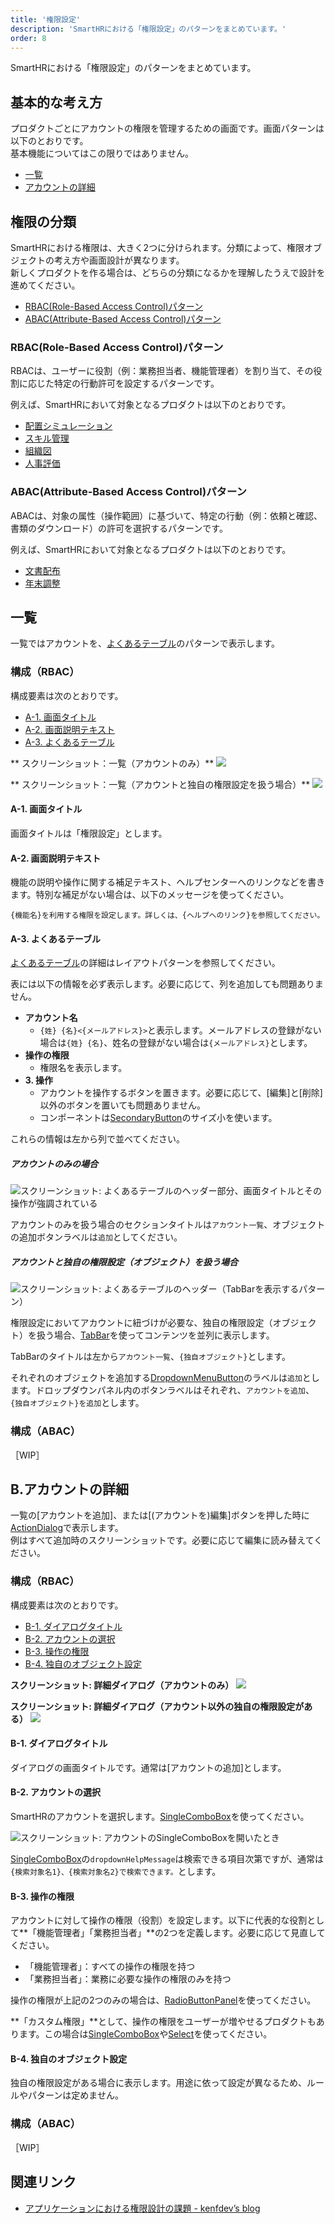 ```yaml
---
title: '権限設定'
description: 'SmartHRにおける「権限設定」のパターンをまとめています。'
order: 8
---
```


SmartHRにおける「権限設定」のパターンをまとめています。

## 基本的な考え方

プロダクトごとにアカウントの権限を管理するための画面です。画面パターンは以下のとおりです。  
基本機能についてはこの限りではありません。

- [一覧](#h2-2)
- [アカウントの詳細](#h2-3)

## 権限の分類
SmartHRにおける権限は、大きく2つに分けられます。分類によって、権限オブジェクトの考え方や画面設計が異なります。  
新しくプロダクトを作る場合は、どちらの分類になるかを理解したうえで設計を進めてください。

- [RBAC(Role-Based Access Control)パターン](#h3-0)
- [ABAC(Attribute-Based Access Control)パターン](#h3-1)

### RBAC(Role-Based Access Control)パターン

RBACは、ユーザーに役割（例：業務担当者、機能管理者）を割り当て、その役割に応じた特定の行動許可を設定するパターンです。

例えば、SmartHRにおいて対象となるプロダクトは以下のとおりです。

* [配置シミュレーション](https://smarthr.jp/function/simulation/)
* [スキル管理](https://smarthr.jp/function/skill/)
* [組織図](https://smarthr.jp/function/organization/)
* [人事評価](https://smarthr.jp/function/evaluation/)

### ABAC(Attribute-Based Access Control)パターン

ABACは、対象の属性（操作範囲）に基づいて、特定の行動（例：依頼と確認、書類のダウンロード）の許可を選択するパターンです。

例えば、SmartHRにおいて対象となるプロダクトは以下のとおりです。

* [文書配布](https://smarthr.jp/function/distribution/)
* [年末調整](https://smarthr.jp/function/nc/)


## 一覧

一覧ではアカウントを、[よくあるテーブル](/products/design-patterns/smarthr-table/)のパターンで表示します。

### 構成（RBAC）

構成要素は次のとおりです。

- [A-1. 画面タイトル](#h4-0)
- [A-2. 画面説明テキスト](#h4-1)
- [A-3. よくあるテーブル](#h4-2)

** スクリーンショット：一覧（アカウントのみ）**
![](./images/admin-screen/admin-screen-admin1.png)

** スクリーンショット：一覧（アカウントと独自の権限設定を扱う場合）**
![](./images/admin-screen/admin-screen-admin2.png)

#### A-1. 画面タイトル

画面タイトルは「権限設定」とします。

#### A-2. 画面説明テキスト

機能の説明や操作に関する補足テキスト、ヘルプセンターへのリンクなどを書きます。特別な補足がない場合は、以下のメッセージを使ってください。

`{機能名}を利用する権限を設定します。詳しくは、{ヘルプへのリンク}を参照してください。`

#### A-3. よくあるテーブル

[よくあるテーブル](/products/design-patterns/smarthr-table/)の詳細はレイアウトパターンを参照してください。

表には以下の情報を必ず表示します。必要に応じて、列を追加しても問題ありません。

* **アカウント名**
  * `{姓} {名}<{メールアドレス}>`と表示します。メールアドレスの登録がない場合は`{姓} {名}`、姓名の登録がない場合は`{メールアドレス}`とします。
* **操作の権限**
  * 権限名を表示します。
* **3. 操作**
  * アカウントを操作するボタンを置きます。必要に応じて、[編集]と[削除]以外のボタンを置いても問題ありません。
  * コンポーネントは[SecondaryButton](/products/components/button/)のサイズ小を使います。

これらの情報は左から列で並べてください。

##### アカウントのみの場合

![スクリーンショット: よくあるテーブルのヘッダー部分、画面タイトルとその操作が強調されている](./images/admin-screen/admin-screen-admin1-heading.png)

アカウントのみを扱う場合のセクションタイトルは`アカウント一覧`、オブジェクトの追加ボタンラベルは`追加`としてください。

##### アカウントと独自の権限設定（オブジェクト）を扱う場合

![スクリーンショット: よくあるテーブルのヘッダー（TabBarを表示するパターン）](./images/admin-screen/admin-screen-admin2-heading.png)

権限設定においてアカウントに紐づけが必要な、独自の権限設定（オブジェクト）を扱う場合、[TabBar](/products/components/tab-bar/)を使ってコンテンツを並列に表示します。

TabBarのタイトルは左から`アカウント一覧`、`{独自オブジェクト}`とします。

それぞれのオブジェクトを追加する[DropdownMenuButton](/products/components/dropdown/dropdown-menu-button/)のラベルは`追加`とします。ドロップダウンパネル内のボタンラベルはそれぞれ、`アカウントを追加`、`{独自オブジェクト}を追加`とします。

### 構成（ABAC）

［WIP］

## B.アカウントの詳細

一覧の[アカウントを追加]、または[(アカウントを)編集]ボタンを押した時に[ActionDialog](/products/components/dialog/#h3-1)で表示します。  
例はすべて追加時のスクリーンショットです。必要に応じて編集に読み替えてください。


### 構成（RBAC）

構成要素は次のとおりです。

- [B-1. ダイアログタイトル](#h4-3)
- [B-2. アカウントの選択](#h4-4)
- [B-3. 操作の権限](#h4-5)
- [B-4. 独自のオブジェクト設定](#h4-6)

**スクリーンショット: 詳細ダイアログ（アカウントのみ）**
![](./images/admin-screen/admin-screen-admin1-dialog.png)

**スクリーンショット: 詳細ダイアログ（アカウント以外の独自の権限設定がある）**
![](./images/admin-screen/admin-screen-admin2-dialog.png)

#### B-1. ダイアログタイトル

ダイアログの画面タイトルです。通常は[アカウントの追加]とします。

#### B-2. アカウントの選択

SmartHRのアカウントを選択します。[SingleComboBox](/products/components/combo-box/)を使ってください。

![スクリーンショット: アカウントのSingleComboBoxを開いたとき](./images/admin-screen/admin-screen-dialog-account.png)

[SingleComboBox](/products/components/combo-box/)の`dropdownHelpMessage`は検索できる項目次第ですが、通常は`{検索対象名1}、{検索対象名2}で検索できます。`とします。

#### B-3. 操作の権限

アカウントに対して操作の権限（役割）を設定します。以下に代表的な役割として**「機能管理者」「業務担当者」**の2つを定義します。必要に応じて見直してください。

- 「機能管理者」：すべての操作の権限を持つ
- 「業務担当者」：業務に必要な操作の権限のみを持つ

操作の権限が上記の2つのみの場合は、[RadioButtonPanel](/products/components/radio-button-panel/)を使ってください。

**「カスタム権限」**として、操作の権限をユーザーが増やせるプロダクトもあります。この場合は[SingleComboBox](/products/components/combo-box/)や[Select](/products/components/select/)を使ってください。

#### B-4.  独自のオブジェクト設定

独自の権限設定がある場合に表示します。用途に依って設定が異なるため、ルールやパターンは定めません。


### 構成（ABAC）

［WIP］


## 関連リンク

- [アプリケーションにおける権限設計の課題 - kenfdev’s blog](https://kenfdev.hateblo.jp/entry/2020/01/13/115032)
